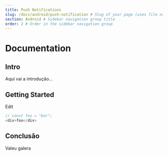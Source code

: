 ```yaml
---
title: Push Notifications
slug: /docs/android/push-notification # Slug of your page (uses file name as default)
section: Android # Sidebar navigation group title
order: 2 # Order in the sidebar navigation group
---
```


# Documentation

## Intro

Aqui vai a introdução...

## Getting Started

Edit

```js live
// const foo = "bar";
<div>foo</div>
```

## Conclusão

Valeu galera
